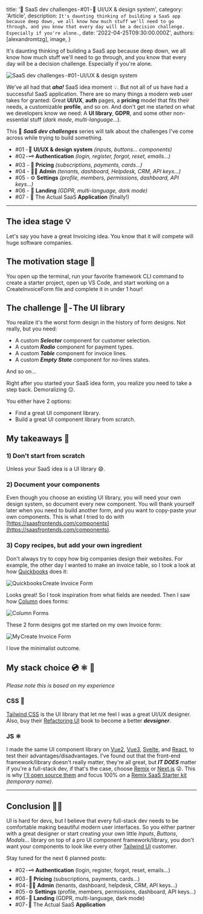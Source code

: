 
  title: '🎯 SaaS dev challenges - #01 - ‍🎨 UI/UX & design system',
  category: 'Article',
  description: `It's daunting thinking of building a SaaS app because deep down, we all know how much stuff we'll need to go through, and you know that every day will be a decision challenge. Especially if you're alone.`,
  date: '2022-04-25T09:30:00.000Z',
  authors: [alexandromtzg],
  image,
}

It's daunting thinking of building a SaaS app because deep down, we all know how much stuff we'll need to go through, and you know that every day will be a decision challenge. Especially if you're alone.

<img src={image} alt="SaaS dev challenges - #01 - UI/UX & design system" />

<!--more-->

We've all had that **_aha!_** SaaS idea moment 💡. But not all of us have had a successful SaaS application. There are so many things a modern web user takes for granted: Great **UI/UX**, **auth** pages, a **pricing** model that fits their needs, a customizable **profile**, and so on. And don't get me started on what we developers know we need: A **UI library**, **GDPR**, and some other non-essential stuff (_dark mode_, _multi-language_…).

This 🎯 **_SaaS dev challenges_** series will talk about the challenges I've come across while trying to build something.

- #01 - 🎨 **UI/UX & design system** _(inputs, buttons… components)_
- #02 - 🗝 ️**Authentication** _(login, register, forgot, reset, emails…)_
- #03 - 💸 **Pricing** _(subscriptions, payments, cards…)_
- #04 - 👩‍💼 **Admin** _(tenants, dashboard, Helpdesk, CRM, API keys…)_
- #05 - ⚙️ **Settings** _(profile, members, permissions, dashboard, API keys…)_
- #06 - 🛬 **Landing** _(GDPR, multi-language, dark mode)_
- #07 - 🦄 The Actual SaaS **Application** (finally!)

---

## The idea stage 💡

Let's say you have a great Invoicing idea. You know that it will compete will huge software companies.

## The motivation stage 💪

You open up the terminal, run your favorite framework CLI command to create a starter project, open up VS Code, and start working on a CreateInvoiceForm file and complete it in under 1 hour!

## The challenge 🎯 - The UI library

You realize it's the worst form design in the history of form designs. Not really, but you need:

- A custom **_Selector_** component for customer selection.
- A custom **_Radio_** component for payment types.
- A custom **_Table_** component for invoice lines.
- A custom **_Empty State_** component for no-lines states.

And so on…

Right after you started your SaaS idea form, you realize you need to take a step back. Demoralizing 😔.

You either have 2 options:

- Find a great UI component library.
- Build a great UI component library from scratch.

## My takeaways 📝

### 1) Don't start from scratch

Unless your SaaS idea is a UI library 😅.

### 2) Document your components

Even though you choose an existing UI library, you will need your own design system, so document every new component. You will thank yourself later when you need to build another form, and you want to copy-paste your own components. This is what I tried to do with [https://saasfrontends.com/components](https://saasfrontends.com/components).

### 3) Copy recipes, but add your own ingredient

Don't always try to copy how big companies design their websites. For example, the other day I wanted to make an invoice table, so I took a look at how [Quickbooks](https://quickbooks.intuit.com) does it:

![Quickbooks Create Invoice Form](https://yahooder.sirv.com/blog/saas-dev-challenges/01/quickbooks.png)

Looks great! So I took inspiration from what fields are needed. Then I saw how [Column](https://column.com/) does forms:

![Column Forms](https://yahooder.sirv.com/blog/saas-dev-challenges/01/column.png)

These 2 form designs got me started on my own Invoice form:

![My Create Invoice Form](https://yahooder.sirv.com/blog/saas-dev-challenges/01/create-invoice.png)

I love the minimalist outcome.

## My stack choice 💿 ⚛️ 🎨

_Please note this is based on my experience_

### CSS 🎨

[Tailwind CSS](https://tailwindcss.com) is the UI library that let me feel I was a great UI/UX designer. Also, buy their [Refactoring UI](https://www.refactoringui.com) book to become a better **_devsigner_**.

### JS ⚛️️️️

I made the same UI component library on [Vue2](https://sandbox.vue2.saasfrontends.com/components), [Vue3](https://sandbox.vue3.saasfrontends.com/components), [Svelte](https://sandbox.svelte.saasfrontends.com/components), and [React](https://sandbox.react.saasfrontends.com/components), to test their advantages/disadvantages. I've found out that the front-end framework/library doesn't really matter, they're all great, but **_IT DOES_** matter if you're a full-stack dev, if that's the case, choose [Remix](https://remix.run/) or [Next.js](https://nextjs.org) 😜. This is why [I'll open source them](https://dev.to/alexandromtzg/why-im-open-sourcing-all-my-net-saas-kits-in-april-2022-react-svelte-vue3-vue2-4ki7) and focus 100% on a [Remix SaaS Starter kit](https://alexandromg.gumroad.com/l/SaasFrontends-Remix) _(temporary name)_.

---

## Conclusion 🧑‍🔬

UI is hard for devs, but I believe that every full-stack dev needs to be comfortable making beautiful modern user interfaces. So you either partner with a great designer or start creating your own little _Inputs_, _Buttons_, _Modals_… library on top of a pro UI component framework/library, you don't want your components to look like every other [Tailwind UI](https://tailwindui.com) customer.

Stay tuned for the next 6 planned posts:

- #02 - 🗝 ️**Authentication** (login, register, forgot, reset, emails…)
- #03 - 💸 **Pricing** (subscriptions, payments, cards…)
- #04 - 👩‍💼 **Admin** (tenants, dashboard, helpdesk, CRM, API keys…)
- #05 - ⚙️ **Settings** (profile, members, permissions, dashboard, API keys…)
- #06 - 🛬 **Landing** (GDPR, multi-language, dark mode)
- #07 - 🦄 The Actual SaaS **Application**
